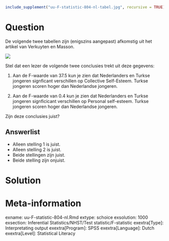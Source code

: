 ```r
include_supplement("uu-F-statistic-804-nl-tabel.jpg", recursive = TRUE)
```



Question
========
  
De volgende twee tabellen zijn (enigszins aangepast) afkomstig uit het artikel van Verkuyten en Masson. 

![](uu-F-statistic-804-nl-tabel.jpg)

Stel dat een lezer de volgende twee conclusies trekt uit deze gegevens:

1.  Aan de F-waarde van 37.5  kun je zien dat Nederlanders en Turkse jongeren  signficant verschillen op Collective Self-Esteem. Turkse jongeren scoren hoger dan  Nederlandse jongeren.

2.  Aan de F-waarde van 0.4 kun je zien dat Nederlanders en Turkse jongeren  signficicant verschillen op Personal self-esteem. Turkse jongeren scoren hoger dan  Nederlandse jongeren.
 
Zijn deze conclusies juist?

  
Answerlist
----------
* Alleen stelling 1 is juist.
* Alleen stelling 2 is juist.
* Beide stellingen zijn juist.
* Beide stelling zijn onjuist.


Solution
========
  

Meta-information
================
exname: uu-F-statistic-804-nl.Rmd
extype: schoice
exsolution: 1000
exsection: Inferential Statistics/NHST/Test statistic/F-statistic
exextra[Type]: Interpretating output
exextra[Program]: SPSS
exextra[Language]: Dutch
exextra[Level]: Statistical Literacy
